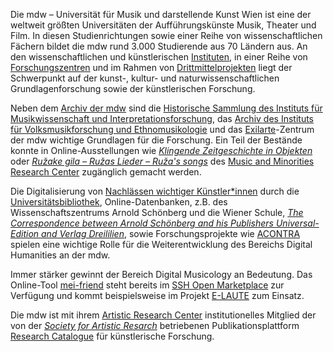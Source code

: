 Die mdw – Universität für Musik und darstellende Kunst Wien ist eine der weltweit größten Universitäten der Aufführungskünste Musik, Theater und Film. In diesen Studienrichtungen sowie einer Reihe von wissenschaftlichen Fächern bildet die mdw rund 3.000 Studierende aus 70 Ländern aus. An den wissenschaftlichen und künstlerischen [Instituten](https://www.mdw.ac.at/59/), in einer Reihe von [Forschungszentren](https://www.mdw.ac.at/1560/) und im Rahmen von [Drittmittelprojekten](https://www.mdw.ac.at/61/) liegt der Schwerpunkt auf der kunst-, kultur- und naturwissenschaftlichen Grundlagenforschung sowie der künstlerischen Forschung.

Neben dem [Archiv der mdw](https://www.mdw.ac.at/arc/) sind die [Historische Sammlung des Instituts für Musikwissenschaft und Interpretationsforschung](https://www.mdw.ac.at/imi/archiv_und_phonothek/), das [Archiv des Instituts für Volksmusikforschung und Ethnomusikologie](https://www.mdw.ac.at/ive/archiv-1/) und das [Exilarte](https://exilarte.org/nachlaesse)-Zentrum der mdw wichtige Grundlagen für die Forschung. Ein Teil der Bestände konnte in Online-Ausstellungen wie [*Klingende Zeitgeschichte in Objekten*](https://repo.mdw.ac.at/klingende-zeitgeschichte/s/de/page/home) oder [*Ružake gila – Ružas Lieder – Ruža's songs*](https://www.musicandminorities.org/projekte/ruzake-gila/) des [Music and Minorities Research Center](https://www.musicandminorities.org/projekte/ruzake-gila/) zugänglich gemacht werden.

Die Digitalisierung von [Nachlässen wichtiger Künstler\*innen](https://www.bibliothek.mdw.ac.at/?PageId=2055) durch die [Universitätsbibliothek](https://www.bibliothek.mdw.ac.at/), Online-Datenbanken, z.B. des Wissenschaftszentrums Arnold Schönberg und die Wiener Schule, [*The Correspondence between Arnold Schönberg and his Publishers Universal-Edition and Verlag Dreililien*](https://www.mdw.ac.at/imi/correspondence-schoenberg-ue/), sowie Forschungsprojekte wie [ACONTRA](https://www.mdw.ac.at/imi/acontra/) spielen eine wichtige Rolle für die Weiterentwicklung des Bereichs Digital Humanities an der mdw.

Immer stärker gewinnt der Bereich Digital Musicology an Bedeutung. Das Online-Tool [mei-friend](https://marketplace.sshopencloud.eu/tool-or-service/2BdfOq) steht bereits im [SSH Open Marketplace](https://marketplace.sshopencloud.eu/) zur Verfügung und kommt beispielsweise im Projekt [E-LAUTE](https://luteconv.mdw.ac.at/) zum Einsatz.

Die mdw ist mit ihrem [Artistic Research Center](https://www.mdw.ac.at/ar_center/de/about-arc_de/) institutionelles Mitglied der von der [*Society for Artistic Resarch*](https://societyforartisticresearch.org/) betriebenen Publikationsplattform [Research Catalogue](https://www.researchcatalogue.net/) für künstlerische Forschung.

